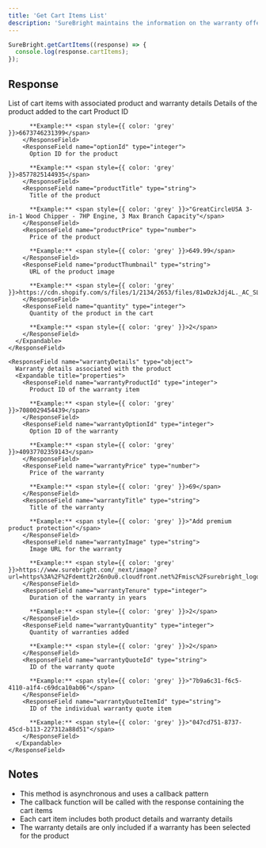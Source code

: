 ```yaml
---
title: 'Get Cart Items List'
description: 'SureBright maintains the information on the warranty offer that customers choose for any product they purchase. If needed, you can retrieve these details using the getCartItems method from the injected library mentioned above.'
---
```




```javascript js
SureBright.getCartItems((response) => {
  console.log(response.cartItems);
});
```

## Response

<ResponseField name="cartItems" type="array">
  List of cart items with associated product and warranty details
  <Expandable title="items">
    <ResponseField name="productDetails" type="object">
      Details of the product added to the cart
      <Expandable title="properties">
        <ResponseField name="productId" type="integer">
          Product ID  

          **Example:** <span style={{ color: 'grey' }}>6673746231399</span>
        </ResponseField>
        <ResponseField name="optionId" type="integer">
          Option ID for the product  
          
          **Example:** <span style={{ color: 'grey' }}>8577825144935</span>
        </ResponseField>
        <ResponseField name="productTitle" type="string">
          Title of the product  
          
          **Example:** <span style={{ color: 'grey' }}>"GreatCircleUSA 3-in-1 Wood Chipper - 7HP Engine, 3 Max Branch Capacity"</span>
        </ResponseField>
        <ResponseField name="productPrice" type="number">
          Price of the product  
          
          **Example:** <span style={{ color: 'grey' }}>649.99</span>
        </ResponseField>
        <ResponseField name="productThumbnail" type="string">
          URL of the product image  
          
          **Example:** <span style={{ color: 'grey' }}>https://cdn.shopify.com/s/files/1/2134/2653/files/81wDzkJdj4L._AC_SL1500.jpg</span>
        </ResponseField>
        <ResponseField name="quantity" type="integer">
          Quantity of the product in the cart  
          
          **Example:** <span style={{ color: 'grey' }}>2</span>
        </ResponseField>
      </Expandable>
    </ResponseField>

    <ResponseField name="warrantyDetails" type="object">
      Warranty details associated with the product
      <Expandable title="properties">
        <ResponseField name="warrantyProductId" type="integer">
          Product ID of the warranty item  

          **Example:** <span style={{ color: 'grey' }}>7080029454439</span>
        </ResponseField>
        <ResponseField name="warrantyOptionId" type="integer">
          Option ID of the warranty  
          
          **Example:** <span style={{ color: 'grey' }}>40937702359143</span>
        </ResponseField>
        <ResponseField name="warrantyPrice" type="number">
          Price of the warranty  

          **Example:** <span style={{ color: 'grey' }}>69</span>
        </ResponseField>
        <ResponseField name="warrantyTitle" type="string">
          Title of the warranty  

          **Example:** <span style={{ color: 'grey' }}>"Add premium product protection"</span>
        </ResponseField>
        <ResponseField name="warrantyImage" type="string">
          Image URL for the warranty  

          **Example:** <span style={{ color: 'grey' }}>https://www.surebright.com/_next/image?url=https%3A%2F%2Fdemtt2r26n0u0.cloudfront.net%2Fmisc%2Fsurebright_logo_v2.png&w=256&q=75</span>
        </ResponseField>
        <ResponseField name="warrantyTenure" type="integer">
          Duration of the warranty in years  

          **Example:** <span style={{ color: 'grey' }}>2</span>
        </ResponseField>
        <ResponseField name="warrantyQuantity" type="integer">
          Quantity of warranties added  

          **Example:** <span style={{ color: 'grey' }}>2</span>
        </ResponseField>
        <ResponseField name="warrantyQuoteId" type="string">
          ID of the warranty quote  

          **Example:** <span style={{ color: 'grey' }}>"7b9a6c31-f6c5-4110-a1f4-c69dca10ab06"</span>
        </ResponseField>
        <ResponseField name="warrantyQuoteItemId" type="string">
          ID of the individual warranty quote item
          
          **Example:** <span style={{ color: 'grey' }}>"047cd751-8737-45cd-b113-227312a88d51"</span>
        </ResponseField>
      </Expandable>
    </ResponseField>
  </Expandable>
</ResponseField>


## Notes

- This method is asynchronous and uses a callback pattern
- The callback function will be called with the response containing the cart items
- Each cart item includes both product details and warranty details
- The warranty details are only included if a warranty has been selected for the product
